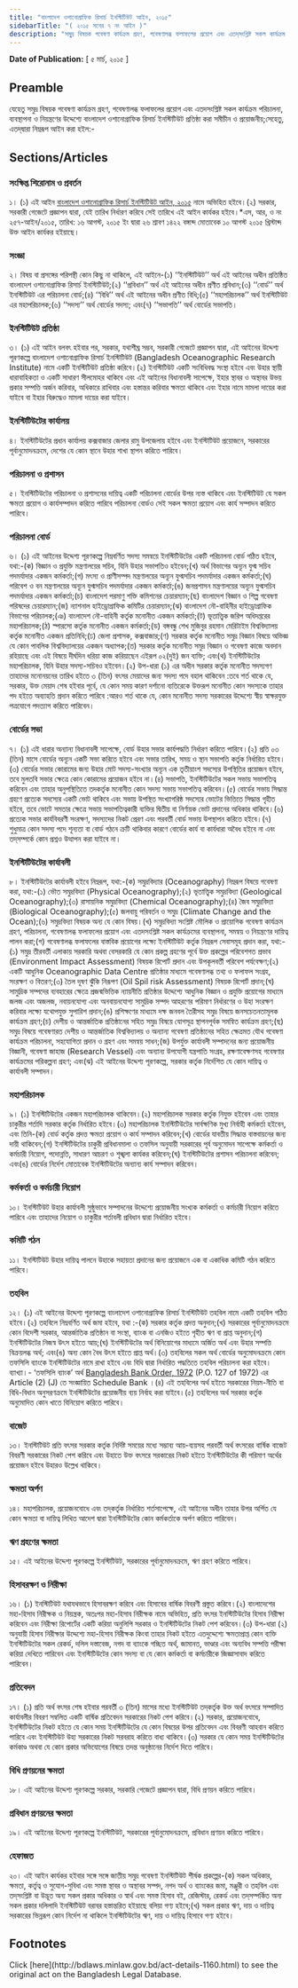 ```yaml
---
title: "বাংলাদেশ ওশানোগ্রাফিক রিসার্চ ইনস্টিটিউট আইন, ২০১৫"
sidebarTitle: "( ২০১৫ সনের ৭ নং আইন )"
description: "সমুদ্র বিষয়ক গবেষণা কার্যক্রম গ্রহণ, গবেষণালব্ধ ফলাফলের প্রয়োগ এবং এতদ্‌সংশ্লিষ্ট সকল কার্যক্রম পরিচালনা, ব্যবস্থাপনা ও নিয়ন্ত্রণের উদ্দেশ্যে বাংলাদেশ ওশানোগ্রাফিকরিসার্চ ইনস্টিটিউট প্রতিষ্ঠার উদ্দেশ্যে প্রণীত আইন"
---
```


**Date of Publication:** [ ৫ মার্চ, ২০১৫ ]

## Preamble

যেহেতু সমুদ্র বিষয়ক গবেষণা কার্যক্রম গ্রহণ, গবেষণালব্ধ ফলাফলের প্রয়োগ এবং এতদসংশ্লিষ্ট সকল কার্যক্রম পরিচালনা, ব্যবস্থাপনা ও নিয়ন্ত্রণের উদ্দেশ্যে বাংলাদেশ ওশানোগ্রাফিক রিসার্চ ইনস্টিটিউট প্রতিষ্ঠা করা সমীচীন ও প্রয়োজনীয়;সেহেতু, এতদ্‌দ্বারা নিম্নরূপ আইন করা হইল:-

## Sections/Articles

### সংক্ষিপ্ত শিরোনাম ও প্রবর্তন

১। (১) এই আইন [বাংলাদেশ ওশানোগ্রাফিক রিসার্চ ইনস্টিটিউট আইন, ২০১৫](/act-1160.html "বাংলাদেশ ওশানোগ্রাফিক রিসার্চ ইনস্টিটিউট আইন, ২০১৫") নামে অভিহিত হইবে।(২) সরকার, সরকারী গেজেটে প্রজ্ঞাপন দ্বারা, যেই তারিখ নির্ধারণ করিবে সেই তারিখে এই আইন কার্যকর হইবে।\*এস, আর, ও নং ২৫৭-আইন/২০১৫, তারিখ: ১৬ আগস্ট, ২০১৫ ইং দ্বারা ২৬ শ্রাবণ ১৪২২ বঙ্গাব্দ মোতাবেক ১০ আগস্ট ২০১৫ খ্রিস্টাব্দ উক্ত আইন কার্যকর হইয়াছে।

### সংজ্ঞা

২। বিষয় বা প্রসঙ্গের পরিপন্থী কোন কিছু না থাকিলে, এই আইনে-(১) ‘‘ইনস্টিটিউট’’ অর্থ এই আইনের অধীন প্রতিষ্ঠিত বাংলাদেশ ওশানোগ্রাফিক রিসার্চ ইনস্টিটিউট;(২) ‘‘প্রবিধান’’ অর্থ এই আইনের অধীন প্রণীত প্রবিধান;(৩) ‘‘বোর্ড’’ অর্থ ইনস্টিটিউট এর পরিচালনা বোর্ড;(৪) ‘‘বিধি’’ অর্থ এই আইনের অধীন প্রণীত বিধি;(৫) ‘‘মহাপরিচালক’’ অর্থ ইনস্টিটিউট এর মহাপরিচালক;(৬) ‘‘সদস্য’’ অর্থ বোর্ডের সদস্য; এবং(৭) ‘‘সভাপতি’’ অর্থ বোর্ডের সভাপতি।

### ইনস্টিটিউট প্রতিষ্ঠা

৩। (১) এই আইন বলবৎ হইবার পর, সরকার, যথাশীঘ্র সম্ভব, সরকারী গেজেটে প্রজ্ঞাপন দ্বারা, এই আইনের উদ্দেশ্য পূরণকল্পে বাংলাদেশ ওশানোগ্রাফিক রিসার্চ ইনস্টিটিউট (Bangladesh Oceanographic Research Institute) নামে একটি ইনস্টিটিউট প্রতিষ্ঠা করিবে।(২) ইনস্টিটিউট একটি সংবিধিবদ্ধ সংস্থা হইবে এবং উহার স্থায়ী ধারাবাহিকতা ও একটি সাধারণ সীলমোহর থাকিবে এবং এই আইনের বিধানাবলী সাপেক্ষে, ইহার স্থাবর ও অস্থাবর উভয় প্রকার সম্পত্তি অর্জন করিবার, অধিকারে রাখিবার এবং হস্তান্তর করিবার ক্ষমতা থাকিবে এবং ইহার নামে মামলা দায়ের করা যাইবে বা ইহার বিরুদ্ধেও মামলা দায়ের করা যাইবে।

### ইনস্টিটিউটের কার্যালয়

৪। ইনস্টিটিউটের প্রধান কার্যালয় কক্সবাজার জেলার রামু উপজেলায় হইবে এবং ইনস্টিটিউট প্রয়োজনে, সরকারের পূর্বানুমোদনক্রমে, দেশের যে কোন স্থানে উহার শাখা স্থাপন করিতে পারিবে।

### পরিচালনা ও প্রশাসন

৫। ইনস্টিটিউটের পরিচালনা ও প্রশাসনের দায়িত্ব একটি পরিচালনা বোর্ডের উপর ন্যস্ত থাকিবে এবং ইনস্টিটিউট যে সকল ক্ষমতা প্রয়োগ ও কার্যসম্পাদন করিতে পারিবে পরিচালনা বোর্ডও সেই সকল ক্ষমতা প্রয়োগ এবং কার্য সম্পাদন করিতে পারিবে।

### পরিচালনা বোর্ড

৬। (১) এই আইনের উদ্দেশ্য পূরণকল্পে নিম্নবর্ণিত সদস্য সমন্বয়ে ইনস্টিটিউটের একটি পরিচালনা বোর্ড গঠিত হইবে, যথা:-(ক) বিজ্ঞান ও প্রযুক্তি মন্ত্রণালয়ের সচিব, যিনি উহার সভাপতিও হইবেন;(খ) অর্থ বিভাগের অন্যূন যুগ্ম সচিব পদমর্যাদার একজন কর্মকর্তা;(গ) মৎস্য ও প্রাণীসম্পদ মন্ত্রণালয়ের অন্যূন যুগ্মসচিব পদমর্যাদার একজন কর্মকর্তা;(ঘ) পরিবেশ ও বন মন্ত্রণালয়ের অন্যূন যুগ্মসচিব পদমর্যাদার একজন কর্মকর্তা;(ঙ) জনপ্রশাসন মন্ত্রণালয়ের অন্যূন যুগ্মসচিব পদমর্যাদার একজন কর্মকর্তা;(চ) বাংলাদেশ পরমাণু শক্তি কমিশনের চেয়ারম্যান;(ছ) বাংলাদেশ বিজ্ঞান ও শিল্প গবেষণা পরিষদের চেয়ারম্যান;(জ) ন্যাশনাল হাইড্রোগ্রাফিক কমিটির চেয়ারম্যান;(ঝ) বাংলাদেশ নৌ-বাহিনীর হাইড্রোগ্রাফিক বিভাগের পরিচালক;(ঞ) বাংলাদেশ নৌ-বাহিনী কর্তৃক মনোনীত একজন কর্মকর্তা;(ট) ভূতাত্ত্বিক জরিপ অধিদপ্তরের মহাপরিচালক;(ঠ) স্পারসো কর্তৃক মনোনীত একজন কর্মকর্তা;(ড) বঙ্গবন্ধু শেখ মুজিবুর রহমান মেরিটাইম বিশ্ববিদ্যালয় কর্তৃক মনোনীত একজন প্রতিনিধি;(ঢ) জেলা প্রশাসক, কক্সবাজার;(ণ) সরকার কর্তৃক মনোনীত সমুদ্র বিজ্ঞান বিষয়ে অভিজ্ঞ যে কোন পাবলিক বিশ্ববিদ্যালয়ের একজন অধ্যাপক;(ত) সরকার কর্তৃক মনোনীত সমুদ্র বিজ্ঞান ও গবেষণা কাজে অবদান রহিয়াছে এবং এই বিষয়ে দীর্ঘদিন ধরিয়া কাজ করিয়াছেন এইরূপ ০২(দুই) জন ব্যক্তি; এবং(থ) ইনস্টিটিউটের মহাপরিচালক, যিনি উহার সদস্য-সচিবও হইবেন।(২) উপ-ধারা (১) এর অধীন সরকার কর্তৃক মনোনীত সদস্যগণ তাহাদের মনোনয়নের তারিখ হইতে ৩ (তিন) বৎসর মেয়াদের জন্য সদস্য পদে বহাল থাকিবেন :তবে শর্ত থাকে যে, সরকার, উক্ত মেয়াদ শেষ হইবার পূর্বে, যে কোন সময় কারণ দর্শানো ব্যতিরেকে উক্তরূপ মনোনীত কোন সদস্যকে তাহার পদ হইতে অব্যাহতি প্রদান করিতে পারিবে :আরও শর্ত থাকে যে, কোন মনোনীত সদস্য সরকারের উদ্দেশ্যে স্বীয় স্বাক্ষরযুক্ত পত্রযোগে পদত্যাগ করিতে পারিবেন।

### বোর্ডের সভা

৭। (১) এই ধারার অন্যান্য বিধানাবলী সাপেক্ষে, বোর্ড উহার সভার কার্যপদ্ধতি নির্ধারণ করিতে পারিবে।(২) প্রতি ০৩ (তিন) মাসে বোর্ডের অন্যূন একটি সভা করিতে হইবে এবং সভার তারিখ, সময় ও স্থান সভাপতি কর্তৃক নির্ধারিত হইবে।(৩) বোর্ডের সভার কোরামের জন্য উহার মোট সদস্য-সংখ্যার অন্যূন এক তৃতীয়াংশ সদস্যের উপস্থিতির প্রয়োজন হইবে, তবে মুলতবি সভার ক্ষেত্রে কোন কোরামের প্রয়োজন হইবে না।(৪) সভাপতি, ইনস্টিটিউটের সকল সভায় সভাপতিত্ব করিবেন এবং তাহার অনুপস্থিতিতে তদকর্তৃক মনোনীত কোন সদস্য সভায় সভাপতিত্ব করিবেন।(৫) বোর্ডের সভায় সিদ্ধান্ত গ্রহণে প্রত্যেক সদস্যের একটি ভোট থাকিবে এবং সভায় উপস্থিত সংখ্যাগরিষ্ঠ সদস্যের ভোটের ভিত্তিতে সিদ্ধান্ত গৃহীত হইবে, তবে ভোটে সমতার ক্ষেত্রে সভায় সভাপতিত্বকারী ব্যক্তির দ্বিতীয় বা নির্ণায়ক ভোট প্রদানের অধিকার থাকিবে।(৬) প্রত্যেক সভার কার্যবিবরণী সংরক্ষণ, সদস্যদের নিকট প্রেরণ এবং পরবর্তী বোর্ড সভায় উপস্থাপন করিতে হইবে।(৭) শুধুমাত্র কোন সদস্য পদে শূন্যতা বা বোর্ড গঠনে ক্রটি থাকিবার কারণে বোর্ডের কার্য বা কার্যধারা অবৈধ হইবে না এবং তদ্‌সম্পর্কে কোন প্রশ্নও উত্থাপন করা যাইবে না।

### ইনস্টিটিউটের কার্যাবলী

৮। ইনস্টিটিউটের কার্যাবলী হইবে নিম্নরূপ, যথা:-(ক) সমুদ্রবিদ্যার (Oceanography) নিম্নরূপ বিষয়ে গবেষণা করা, যথা:-(১) ভৌত সমুদ্রবিদ্যা (Physical Oceanography);(২) ভূতাত্ত্বিক সমুদ্রবিদ্যা (Geological Oceanography);(৩) রাসায়নিক সমুদ্রবিদ্যা (Chemical Oceanography);(৪) জৈব সমুদ্রবিদ্যা (Biological Oceanography);(৫) জলবায়ু পরিবর্তন ও সমুদ্র (Climate Change and the Ocean);(৬) সমুদ্রবিদ্যা বিষয়ক অন্য যে কোন বিষয়।(খ) সমুদ্রবিদ্যা সংশ্লিষ্ট মৌলিক ও প্রায়োগিক গবেষণা কার্যক্রম গ্রহণ, পরিচালনা, গবেষণালব্ধ ফলাফলের প্রয়োগ এবং এতদসংশ্লিষ্ট সকল কার্যক্রমের ব্যবস্থাপনা, সমন্বয় ও নিয়ন্ত্রণের দায়িত্ব পালন করা;(গ) গবেষণালব্ধ ফলাফলের বাস্তবিক প্রয়োগের লক্ষ্যে ইনস্টিটিউট কর্তৃক নিম্নরূপ সেবাসমূহ প্রদান করা, যথা:-(১) সমুদ্র তীরবর্তী এলাকায় সরকারি অথবা বেসরকারি যে কোন প্রকল্প গ্রহণের পূর্বে উক্ত প্রকল্পের পরিবেশগত প্রভাব (Environment Impact Assessment) বিষয়ক রিপোর্ট প্রদান এবং উপকূলবর্তী পরিবেশ পর্যবেক্ষণ;(২) একটি আধুনিক Oceanographic Data Centre প্রতিষ্ঠার মাধ্যমে গবেষণালব্ধ তথ্য ও ফলাফল সংগ্রহ, সংরক্ষণ ও বিতরণ;(৩) তৈল দূষণ ঝুঁকি নিরূপণ (Oil Spil risk Assessment) বিষয়ক রিপোর্ট প্রদান;(ঘ) সামুদ্রিক সম্পদের ব্যবহারের ক্ষেত্রে প্রজন্মভিত্তিক ন্যায়নীতি প্রতিষ্ঠার উদ্দেশ্যে আধুনিক বিজ্ঞান ও প্রযুক্তি প্রয়োগের মাধ্যমে জলজ এবং অজলজ, নবায়নযোগ্য এবং অনবায়নযোগ্য সামুদ্রিক সম্পদ আহরণের পরিমাণ নির্ধারণের ও উহা সংরক্ষণ করিবার লক্ষ্যে যথোপযুক্ত সুপারিশ প্রদান;(ঙ) প্রশিক্ষণের মাধ্যমে দক্ষ জনবল তৈরীসহ সমুদ্র বিষয়ে জনসচেতনতামূলক কার্যক্রম গ্রহণ;(চ) দেশীয় ও আন্তর্জাতিক প্রতিষ্ঠানের সহিত সমুদ্র বিষয়ে যোগসূত্র স্থাপনপূর্বক সমন্বিত কার্যক্রম গ্রহণ;(ছ) সমুদ্র বিষয়ে গবেষণারত দেশীয় ও আন্তর্জাতিক বিশ্ববিদ্যালয় ও অন্যান্য গবেষণা প্রতিষ্ঠানের সহিত ক্ষেত্রমত যৌথ গবেষণা কার্যক্রম পরিচালনা, সহযোগিতা প্রদান ও গ্রহণ এবং সমন্বয় সাধন;(জ) উপর্যুক্ত কার্যাবলী সম্পাদনের জন্য প্রয়োজনীয় বিজ্ঞানী, গবেষণা জাহাজ (Research Vessel) এবং অন্যান্য উপযোগী যন্ত্রপাতি সংগ্রহ, রক্ষণাবেক্ষণসহ গবেষণার কার্যক্রমের পরিকল্পনা গ্রহণ; এবং(ঝ) এই আইনের উদ্দেশ্য পূরণকল্পে, সরকার কর্তৃক নির্দেশিত যে কোন দায়িত্ব ও কার্যাবলী সম্পাদন।

### মহাপরিচালক

৯। (১) ইনস্টিটিউটের একজন মহাপরিচালক থাকিবেন।(২) মহাপরিচালক সরকার কর্তৃক নিযুক্ত হইবেন এবং তাহার চাকুরীর শর্তাদি সরকার কর্তৃক নির্ধারিত হইবে।(৩) মহাপরিচালক ইনস্টিটিউটের সার্বক্ষণিক মুখ্য নির্বাহী কর্মকর্তা হইবেন, এবং তিনি-(ক) বোর্ড কর্তৃক প্রদত্ত ক্ষমতা প্রয়োগ ও কার্য সম্পাদন করিবেন;(খ) বোর্ডের যাবতীয় সিদ্ধান্ত বাস্তবায়নের জন্য দায়ী থাকিবেন;(গ) ইনস্টিটিউটের চাকুরী প্রবিধানমালা ও তফসিল অনুযায়ী সরকারের পূর্ব অনুমোদন সাপেক্ষে কর্মকর্তা ও কর্মচারী নিয়োগ, পদোন্নতি, সাধারণ আচরণ ও শৃঙ্খলা কার্যকর করিবেন;(ঘ) ইনস্টিটিউটের প্রশাসন পরিচালনা করিবেন; এবং(ঙ) বোর্ডের নির্দেশ মোতাবেক ইনস্টিটিউটের অন্যান্য কার্য সম্পাদন করিবেন।

### কর্মকর্তা ও কর্মচারী নিয়োগ

১০। ইনস্টিটিউট উহার কার্যাবলী সুষ্ঠুভাবে সম্পাদনের উদ্দেশ্যে প্রয়োজনীয় সংখ্যক কর্মকর্তা ও কর্মচারী নিয়োগ করিতে পারিবে এবং তাহাদের নিয়োগ ও চাকুরীর শর্তাবলী প্রবিধান দ্বারা নির্ধারিত হইবে।

### কমিটি গঠন

১১। ইনস্টিটিউট উহার দায়িত্ব পালনে উহাকে সহায়তা প্রদানের জন্য প্রয়োজনে এক বা একাধিক কমিটি গঠন করিতে পারিবে।

### তহবিল

১২। (১) এই আইনের উদ্দেশ্য পূরণকল্পে বাংলাদেশ ওশানোগ্রাফিক রিসার্চ ইনস্টিটিউট তহবিল নামে একটি তহবিল গঠিত হইবে।(২) তহবিলে নিম্নবর্ণিত অর্থ জমা হইবে, যথা :-(ক) সরকার কর্তৃক প্রদত্ত অনুদান;(খ) সরকারের পূর্বানুমোদনক্রমে কোন বিদেশী সরকার, আন্তর্জাতিক প্রতিষ্ঠান বা সংস্থা, ব্যাংক বা এনজিও হইতে গৃহীত ঋণ বা প্রাপ্ত অনুদান;(গ) ইনস্টিটিউটের নিজস্ব উৎস হইতে আয়;(ঘ) ইনস্টিটিউটের অর্থ বিনিয়োগের মাধ্যমে অর্জিত অর্থ এবং উহার সম্পত্তি বিক্রয়লব্ধ অর্থ; এবং(ঙ) অন্য কোন বৈধ উৎস হইতে প্রাপ্ত অর্থ।(৩) তহবিলের সকল অর্থ বোর্ডের অনুমোদনক্রমে কোন তফসিলি ব্যাংকে ইনস্টিটিউটের নামে রাখা হইবে এবং বিধি দ্বারা নির্ধারিত পদ্ধতিতে তহবিল পরিচালনা করা হইবে।ব্যাখ্যা।- ‘তফসিলি ব্যাংক’ অর্থ [Bangladesh Bank Order, 1972](/act-415.html "Bangladesh Bank Order, 1972 ") (P.O. 127 of 1972) এর Article (2) (J) তে সংজ্ঞায়িত Schedule Bank ।(৪) এই তহবিলের অর্থ হইতে সরকারের নিয়ম-নীতি বা বিধি-বিধান অনুসরণক্রমে ইনস্টিটিউটের প্রয়োজনীয় ব্যয় নির্বাহ করা যাইবে।(৫) তহবিলের অর্থ সরকার কর্তৃক অনুমোদিত কোন খাতে বিনিয়োগ করিতে পারিবে।

### বাজেট

১৩। ইনস্টিটিউট প্রতি বৎসর সরকার কর্তৃক নির্দিষ্ট সময়ের মধ্যে সম্ভাব্য আয়-ব্যয়সহ পরবর্তী অর্থ বৎসরের বার্ষিক বাজেট বিবরণী সরকারের নিকট পেশ করিবে এবং উহাতে উক্ত বৎসরে সরকারের নিকট হইতে ইনস্টিটিউটের কী পরিমাণ অর্থের প্রয়োজন হইবে উহারও উল্লেখ থাকিবে।

### ক্ষমতা অর্পণ

১৪। মহাপরিচালক, প্রয়োজনবোধে এবং তদ্‌কর্তৃক নির্ধারিত শর্তসাপেক্ষে, এই আইনের অধীন তাহার উপর অর্পিত যে কোন ক্ষমতা বা দায়িত্ব লিখিত আদেশ দ্বারা ইনস্টিটিউটের কোন কর্মকর্তাকে অর্পণ করিতে পারিবেন।

### ঋণ গ্রহণের ক্ষমতা

১৫। এই আইনের উদ্দেশ্য পূরণকল্পে ইনস্টিটিউট, সরকারের পূর্বানুমোদনক্রমে, ঋণ গ্রহণ করিতে পারিবে।

### হিসাবরক্ষণ ও নিরীক্ষা

১৬। (১) ইনস্টিটিউট যথাযথভাবে হিসাবরক্ষণ করিবে এবং হিসাবের বার্ষিক বিবরণী প্রস্তুত করিবে।(২) বাংলাদেশের মহা-হিসাব নিরীক্ষক ও নিয়ন্ত্রক, অতঃপর মহা-হিসাব নিরীক্ষক নামে অভিহিত, প্রতি বৎসর ইনস্টিটিউটের হিসাব নিরীক্ষা করিবেন এবং নিরীক্ষা রিপোর্টের একটি করিয়া অনুলিপি সরকার ও ইনস্টিটিউটের নিকট পেশ করিবেন।(৩) উপ-ধারা (২) অনুযায়ী হিসাব নিরীক্ষার উদ্দেশ্যে মহা-হিসাব নিরীক্ষক কিংবা তাহার নিকট হইতে এতদুদ্দেশ্যে ক্ষমতাপ্রাপ্ত কোন ব্যক্তি ইনস্টিটিউটের সকল রেকর্ড, দলিল দস্তাবেজ, নগদ বা ব্যাংকে গচ্ছিত অর্থ, জামানত, ভাণ্ডার এবং অন্যবিধ সম্পত্তি পরীক্ষা করিয়া দেখিতে পারিবেন এবং ইনস্টিটিউটের কোন সদস্য বা যে কোন কর্মকর্তা বা কর্মচারীকে জিজ্ঞাসাবাদ করিতে পারিবেন।

### প্রতিবেদন

১৭। (১) প্রতি অর্থ বৎসর শেষ হইবার পরবর্তী ৩ (তিন) মাসের মধ্যে ইনস্টিটিউট তদ্‌কর্তৃক উক্ত অর্থ বৎসরে সম্পাদিত কার্যাবলীর বিবরণ সম্বলিত একটি বার্ষিক প্রতিবেদন সরকারের নিকট পেশ করিবে।(২) সরকার, প্রয়োজনবোধে, ইনস্টিটিউটের নিকট হইতে যে কোন সময় ইনস্টিটিউটের যে কোন বিষয়ের উপর প্রতিবেদন এবং বিবরণী আহবান করিতে পারিবে এবং ইনস্টিটিউট উহা সরকারের নিকট সরবরাহ করিতে বাধ্য থাকিবে।(৩) সরকার যে কোন সময় ইনস্টিটিউটের কর্মকাণ্ড অথবা যে কোন প্রকার অভিযোগের বিষয়ে তদন্ত অনুষ্ঠানের নির্দেশ দিতে পারিবে।

### বিধি প্রণয়নের ক্ষমতা

১৮। এই আইনের উদ্দেশ্য পূরণকল্পে সরকার, সরকারি গেজেটে প্রজ্ঞাপন দ্বারা, বিধি প্রণয়ন করিতে পারিবে।

### প্রবিধান প্রণয়নের ক্ষমতা

১৯। এই আইনের উদ্দেশ্য পূরণকল্পে ইনস্টিটিউট, সরকারের পূর্বানুমোদনক্রমে, প্রবিধান প্রণয়ন করিতে পারিবে।

### হেফাজত

২০। এই আইন কার্যকর হইবার সঙ্গে সঙ্গে জাতীয় সমুদ্র গবেষণা ইনস্টিটিউট শীর্ষক প্রকল্পের-(ক) সকল অধিকার, ক্ষমতা, কর্তৃত্ব ও সুযোগ-সুবিধা এবং সমস্ত স্থাবর ও অস্থাবর সম্পদ, নগদ অর্থ ও ব্যাংকের জমা, মঞ্জুরী ও তহবিল এবং তদ্‌সংশ্লিষ্ট বা উদ্ভূত অন্য সকল প্রকার অধিকার ও স্বার্থ এবং সমস্ত হিসাব বই, রেজিস্টার, রেকর্ড এবং তদ্‌সম্পর্কিত অন্য সকল প্রকার দলিলাদি ইনস্টিটিউট বরাবর হস্তান্তরিত হইয়াছে বলিয়া গণ্য হইবে;(খ) সকল প্রকার ঋণ, দায় ও দায়িত্ব সরকারের ভিন্নরূপ কোন নির্দেশ না থাকিলে ইনস্টিটিউটের ঋণ, দায় ও দায়িত্ব হিসাবে গণ্য হইবে।

## Footnotes

<Note>
  Click [here](http://bdlaws.minlaw.gov.bd/act-details-1160.html) to see the original act on the Bangladesh Legal Database.
</Note>
